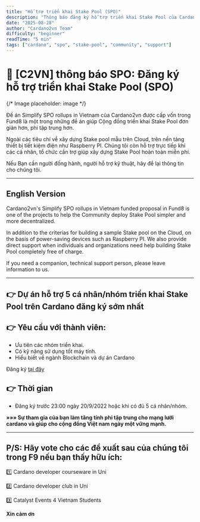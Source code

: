 ```yaml
---
title: "Hỗ trợ triển khai Stake Pool (SPO)"
description: "Thông báo đăng ký hỗ trợ triển khai Stake Pool của Cardano2vn"
date: "2025-08-28"
author: "Cardano2vn Team"
difficulty: "beginner"
readTime: "5 min"
tags: ["cardano", "spo", "stake-pool", "community", "support"]
---
```


# 📣 [C2VN] thông báo SPO: Đăng ký hỗ trợ triển khai Stake Pool (SPO)

{/* Image placeholder: image */}

Đề án Simplify SPO rollups in Vietnam của Cardano2vn được cấp vốn trong Fund8 là một trong những đề án giúp Cộng đồng triển khai Stake Pool đơn giản hơn, phi tập trung hơn.

Ngoài các tiêu chí về xây dựng Stake pool mẫu trên Cloud, trên nền tảng thiết bị tiết kiệm điện như Raspberry PI. Chúng tôi còn hỗ trợ trực tiếp khi các cá nhân, tổ chức cần trợ giúp xây dựng Stake Pool hoàn toàn miễn phí.

Nếu Bạn cần người đồng hành, người hỗ trợ kỹ thuật, hãy để lại thông tin cho chúng tôi.

---

## English Version

Cardano2vn's Simplify SPO rollups in Vietnam funded proposal in Fund8 is one of the projects to help the Community deploy Stake Pool simpler and more decentralized.

In addition to the criterias for building a sample Stake pool on the Cloud, on the basis of power-saving devices such as Raspberry PI. We also provide direct support when individuals and organizations need help building Stake Pool completely free of charge.

If you need a companion, technical support person, please leave information to us.

---

## 👉 Dự án hỗ trợ 5 cá nhân/nhóm triển khai Stake Pool trên Cardano đăng ký sớm nhất

## 👉 Yêu cầu với thành viên:

- Ưu tiên các nhóm triển khai.
- Có kỹ năng sử dụng tốt máy tính.
- Hiểu biết về ngành Blockchain và dự án Cardano

Đăng ký [tại đây](https://forms.gle/SKFwFq7tBrDmJj1r9)

## 👉 Thời gian
-  Đăng ký trước 23:00 ngày 20/9/2022 hoặc khi có đủ 5 cá nhân/nhóm.
 
**»»» Sự tham gia của bạn làm tăng tính phi tập trung cho mạng lưới cardano và giúp cho cộng đồng Việt nam ngày một vững mạnh.**

---

## P/S: Hãy vote cho các đề xuất sau của chúng tôi trong F9 nếu bạn thấy hữu ích:

1️⃣ Cardano developer courseware in Uni

2️⃣ Cardano developer club in Uni  

3️⃣ Catalyst Events 4 Vietnam Students

**Xin cảm ơn**
